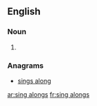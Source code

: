 ==English==

===Noun===
{{head|en|plural}}

# {{plural of|sing along|lang=en|nocat=1}}

===Anagrams===
* [[sings along#English|sings along]]

[[ar:sing alongs]]
[[fr:sing alongs]]